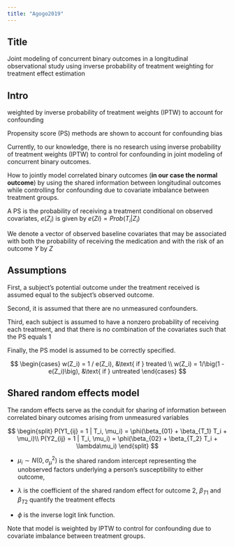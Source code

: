```yaml
---
title: "Agogo2019"
---
```


## Title 

Joint modeling of concurrent binary outcomes in a longitudinal observational study using inverse probability of treatment weighting for treatment effect estimation

## Intro

weighted by inverse probability of treatment weights (IPTW) to account for confounding

Propensity score (PS) methods are shown to account for confounding bias 

Currently, to our knowledge, there is no research using inverse probability of treatment weights (IPTW) to control for confounding in joint modeling of concurrent binary outcomes.

How to jointly model correlated binary outcomes (**in our case the normal outcome**) by using the shared information between longitudinal outcomes while controlling for confounding due to covariate imbalance between treatment groups. 

A PS is the probability of receiving a treatment conditional on observed covariates, $e(Z_i)$ is given by $e(Zi) = Prob(T_i | Z_i)$


We denote a vector of observed baseline covariates that may be associated
with both the probability of receiving the medication and with
the risk of an outcome $Y$ by $Z$


## Assumptions

First, a subject's potential outcome under the treatment received is assumed equal to the subject's observed outcome. 

Second, it is assumed that there are no unmeasured confounders. 

Third, each subject is assumed to have a nonzero probability of receiving each treatment, and that there is no combination of the covariates such that the PS equals 1

Finally, the PS model is assumed to be correctly specified.


$$
\begin{cases}
  w(Z_i) = 1 / e(Z_i), &\text{ if } treated \\
  w(Z_i) = 1/\big(1 - e(Z_i)\big), &\text{ if } untreated
\end{cases}
$$


## Shared random effects model 

The random effects serve as the conduit for sharing of information between correlated binary outcomes arising from unmeasured variables

$$
\begin{split}
  P(Y1_{ij} = 1 | T_i, \mu_i) = \phi(\beta_{01} + \beta_{T_1} T_i + \mu_i)\\
    P(Y2_{ij} = 1 | T_i, \mu_i) = \phi(\beta_{02} + \beta_{T_2} T_i + \lambda\mu_i)
\end{split}
$$

- $\mu_i \sim N(0, \sigma_\mu^2)$ is the shared random intercept representing the unobserved factors underlying a person's susceptibility to either outcome,

- $\lambda$ is the coefficient of the shared random effect for outcome 2, $\beta_{T1}$ and $\beta_{T2}$ quantify the treatment effects

- $\phi$ is the inverse logit link function.

Note that model is weighted by IPTW to control for confounding due to covariate imbalance between treatment groups.



















